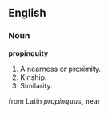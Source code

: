 ==English==
===Noun===
'''propinquity'''

# A nearness or proximity. 
# Kinship. 
# Similarity. 


from Latin ''propinquus'', near